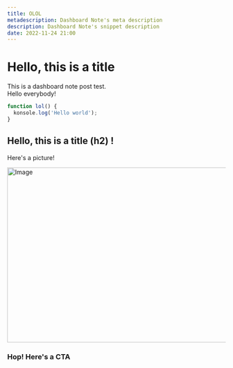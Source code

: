 ```yaml
---
title: OLOL
metadescription: Dashboard Note's meta description
description: Dashboard Note's snippet description
date: 2022-11-24 21:00
---
```


# Hello, this is a title

This is a dashboard note post test.  
Hello everybody!

```ts
function lol() {
  konsole.log('Hello world');
}
```

## Hello, this is a title (h2) !

Here's a picture!

<Image src="/assets/rtm-txt-logo.svg" width="718" height="404" alt="Image" priority />

### Hop! Here's a CTA

<InviteTheBotButton />
